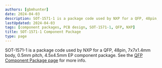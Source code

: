 ```yaml
---
authors: [gbmhunter]
date: 2024-04-03
description: SOT-1571-1 is a package code used by NXP for a QFP, 48pin, 7x7x1.4mm body, 0.5mm pitch, 4.5x4.5mm EP component package.
lastUpdated: 2024-04-03
tags: [component packages, PCB design, SOT-1571-1, QFP, NXP]
title: SOT-1571-1 Component Package
type: page
---
```


SOT-1571-1 is a package code used by NXP for a QFP, 48pin, 7x7x1.4mm body, 0.5mm pitch, 4.5x4.5mm EP component package. See the [QFP Component Package page](/pcb-design/component-packages/qfp-component-package/) for more info.
